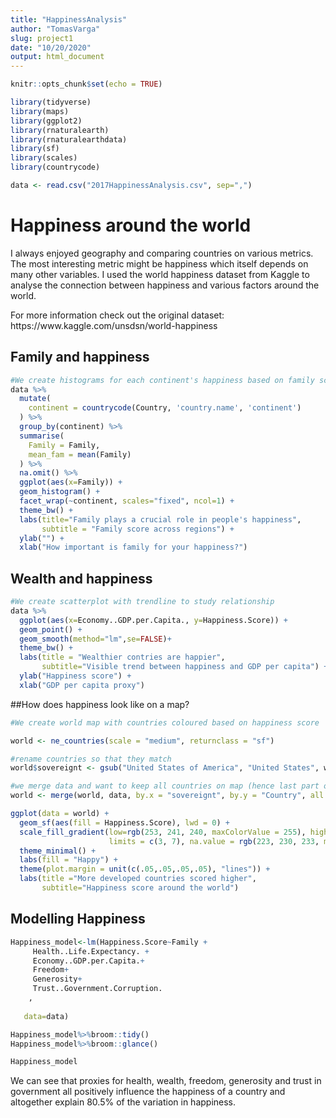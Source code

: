 ```yaml
---
title: "HappinessAnalysis"
author: "TomasVarga"
slug: project1
date: "10/20/2020"
output: html_document
---
```




```r
knitr::opts_chunk$set(echo = TRUE)

library(tidyverse)
library(maps)
library(ggplot2)
library(rnaturalearth)
library(rnaturalearthdata)
library(sf)
library(scales)
library(countrycode)

data <- read.csv("2017HappinessAnalysis.csv", sep=",")
```

# Happiness around the world

I always enjoyed geography and comparing countries on various metrics. The most interesting metric might be happiness which itself depends on many other variables. I used the world happiness dataset from Kaggle to analyse the connection between happiness and various factors around the world.

For more information check out the original dataset: https://www.kaggle.com/unsdsn/world-happiness

## Family and happiness

```r
#We create histograms for each continent's happiness based on family score in countries
data %>% 
  mutate(
    continent = countrycode(Country, 'country.name', 'continent')
  ) %>% 
  group_by(continent) %>% 
  summarise(
    Family = Family,
    mean_fam = mean(Family)
  ) %>% 
  na.omit() %>% 
  ggplot(aes(x=Family)) +
  geom_histogram() +
  facet_wrap(~continent, scales="fixed", ncol=1) +
  theme_bw() +
  labs(title="Family plays a crucial role in people's happiness",
       subtitle = "Family score across regions") +
  ylab("") +
  xlab("How important is family for your happiness?")
```

## Wealth and happiness

```r
#We create scatterplot with trendline to study relationship
data %>% 
  ggplot(aes(x=Economy..GDP.per.Capita., y=Happiness.Score)) +
  geom_point() +
  geom_smooth(method="lm",se=FALSE)+
  theme_bw() +
  labs(title = "Wealthier contries are happier",
       subtitle="Visible trend between happiness and GDP per capita") +
  ylab("Happiness score") +
  xlab("GDP per capita proxy")
```

##How does happiness look like on a map?

```r
#We create world map with countries coloured based on happiness score

world <- ne_countries(scale = "medium", returnclass = "sf")

#rename countries so that they match
world$sovereignt <- gsub("United States of America", "United States", world$sovereignt)

#we merge data and want to keep all countries on map (hence last part of line)
world <- merge(world, data, by.x = "sovereignt", by.y = "Country", all.x = T)

ggplot(data = world) +
  geom_sf(aes(fill = Happiness.Score), lwd = 0) +
  scale_fill_gradient(low=rgb(253, 241, 240, maxColorValue = 255), high=rgb(224, 56, 56, maxColorValue = 255),
                      limits = c(3, 7), na.value = rgb(223, 230, 233, maxColorValue = 255), oob=squish) +
  theme_minimal() +
  labs(fill = "Happy") +
  theme(plot.margin = unit(c(.05,.05,.05,.05), "lines")) +
  labs(title ="More developed countries scored higher",
       subtitle="Happiness score around the world")
```

## Modelling Happiness
```r

Happiness_model<-lm(Happiness.Score~Family +
     Health..Life.Expectancy. + 
     Economy..GDP.per.Capita.+ 
     Freedom+
     Generosity+
     Trust..Government.Corruption.
    ,
       
   data=data)

Happiness_model%>%broom::tidy()
Happiness_model%>%broom::glance() 

Happiness_model

```
We can see that proxies for health, wealth, freedom, generosity and trust in government all positively influence the happiness of a country and altogether explain 80.5% of the variation in happiness.